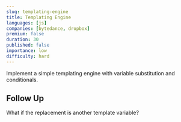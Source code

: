 ```yaml
---
slug: templating-engine
title: Templating Engine
languages: [js]
companies: [bytedance, dropbox]
premium: false
duration: 30
published: false
importance: low
difficulty: hard
---
```


Implement a simple templating engine with variable substitution and conditionals.

## Follow Up

What if the replacement is another template variable?
